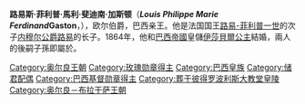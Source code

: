 {{refimprove|time=2014-07-18T06:48:24+00:00}}
{{unreferenced|time=2014-07-18T06:48:24+00:00}}
{{Infobox royalty|consort=yes
| name        = 加斯顿王子
| image       = Gaston Count of Eu.jpg
| title       = 欧尔伯爵
| succession  = 巴西親王
| reign       = 1891年12月5日 — 1921年11月14日
| birth_date  = {{birth date|1842|4|28|df=y}}
| birth_place = {{flag|Kingdom of France}}[[塞纳河畔讷伊|塞纳河畔讷伊]]
| death_date  = {{death date and age|1922|8|28|1842|4|28|df=y}}
| death_place = {{BRA}}[[里约热内卢|里约热内卢]]
| spouse      = [[伊莎贝尔_(巴西)|巴西皇储伊莎贝尔]]
| issue       = 路易莎·维多利亚公主<br>[[佩德罗·德·阿爾坎塔拉|佩德罗·德·阿爾坎塔拉]]<br>[[路易斯_(奧爾良-布拉干薩)|路易斯]]<br>[[安东尼奧·加斯頓_(奥尔良-布拉干萨)|安東尼奥·加斯頓]]
| full name   = Louis Philippe Marie Ferdinand Gaston d'Orléans
| house       = [[奧爾良王朝|奧爾良王朝]]
| father      = [[内穆尔公爵路易|内穆尔公爵路易]]
| mother      = [[維多利亞_(薩克森-科堡和哥達)|薩克森-科堡-哥達的維多利亞]]
| religion    = [[罗马天主教|罗马天主教]]
| signature   = Signature of Prince Gaston, Count of Eu, husband of Isabel, Princess Imperial of Brazil.png
}}

'''路易斯·菲利普·馬利·斐迪南·加斯顿'''（'''''Louis Philippe Marie Ferdinand ''Gaston'''，{{bd|1842年|4月28日|1922年|8月28日|catIdx=L}}），欧尔伯爵，巴西亲王。他是法国国王[[路易-菲利普一世|路易-菲利普一世]]的次子[[内穆尔公爵路易|内穆尔公爵路易]]的长子。1864年，他和[[巴西帝國|巴西帝國]]皇儲[[伊莎貝爾_(巴西)|伊莎貝爾公主]]結婚，兩人的後嗣子孫即屬於{{le|奧爾良-布拉干薩王朝|House of Orléans-Braganza}}。

{{巴西皇室}}

{{Authority control}}

{{DEFAULTSORT: Gaston}}
[[Category:奥尔良王朝|Category:奥尔良王朝]]
[[Category:玫瑰勋章得主|Category:玫瑰勋章得主]]
[[Category:巴西皇族|Category:巴西皇族]]
[[Category:储君配偶|Category:储君配偶]]
[[Category:巴西基督勋章得主|Category:巴西基督勋章得主]]
[[Category:葬于彼得罗波利斯大教堂皇陵|Category:葬于彼得罗波利斯大教堂皇陵]]
[[Category:奥尔良－布拉干萨王朝|Category:奥尔良－布拉干萨王朝]]